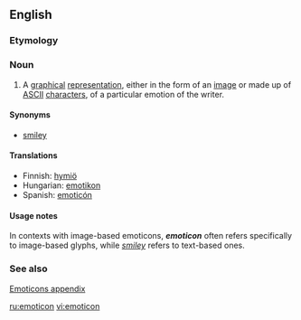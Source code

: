 {{wikipedia}}
==English==

===Etymology===
{{blend|emotion|icon}}

===Noun===
{{en-noun}} 

# A [[graphical]] [[representation]], either in the form of an [[image]] or made up of [[ASCII]] [[character]]s, of a particular emotion of the writer.

====Synonyms====
*[[smiley]]

====Translations====
*Finnish: [[hymiö]]
*Hungarian: [[emotikon]]
*Spanish: [[emoticón]]

====Usage notes====
In contexts with image-based emoticons, '''''emoticon''''' often refers specifically to image-based glyphs, while ''[[smiley]]'' refers to text-based ones.

===See also===
[[Appendix:Emoticons|Emoticons appendix]]

[[ru:emoticon]]
[[vi:emoticon]]